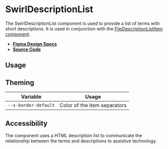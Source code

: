 
<Meta title="Components/SwirlDescriptionList" />

# SwirlDescriptionList

The SwirlDescriptionList component is used to provide a list of terms with short
descriptions. It is used in conjunction with the
[FlipDescriptionListItem component](?path=/docs/components-flipdescriptionlistitem--swirl-description-list-item).

- **[Figma Design Specs](https://www.figma.com/file/iRHiAFsHxnzux8gQ9EjlZe/Flip-Components?node-id=2%3A24)**
- **[Source Code](https://github.com/flip-corp/swirl/tree/main/packages/swirl-components/src/components/swirl-description-list)**

## Usage

<Canvas withSource="open">
  <Story id="components-swirldescriptionlist--swirl-description-list" />
</Canvas>

<ArgsTable story="." />

## Theming

| Variable             | Usage                        |
| -------------------- | ---------------------------- |
| `--s-border-default` | Color of the item separators |

## Accessibility

The component uses a HTML description list to communicate the relationship
between the terms and descriptions to assistive technology.
